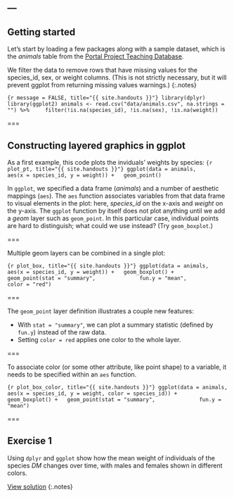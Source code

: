 ---
---

## Getting started

Let's start by loading a few packages along with a sample dataset, which is the *animals* table from the [Portal Project Teaching Database](https://figshare.com/articles/Portal_Project_Teaching_Database/1314459).

We filter the data to remove rows that have missing values for the species\_id, sex, or weight columns. (This is not strictly necessary, but it will prevent ggplot from returning missing values warnings.)
{:.notes}

```{r message = FALSE, title="{{ site.handouts }}"}
library(dplyr)
library(ggplot2)
animals <- read.csv("data/animals.csv", na.strings = "") %>%
    filter(!is.na(species_id), !is.na(sex), !is.na(weight))
```

===

## Constructing layered graphics in ggplot

As a first example, this code plots the inviduals' weights by species:
```{r plot_pt, title="{{ site.handouts }}"}
ggplot(data = animals,
       aes(x = species_id, y = weight)) +
  geom_point()
```

In `ggplot`, we specified a data frame (*animals*) and a number of aesthetic mappings (`aes`). The `aes` function associates variables from that data frame to visual elements in the plot: here, *species_id* on the x-axis and *weight* on the y-axis. The `ggplot` function by itself does not plot anything until we add a *geom* layer such as `geom_point`. In this particular case, individual points are hard to distinguish; what could we use instead? (Try `geom_boxplot`.)

===

Multiple geom layers can be combined in a single plot:

```{r plot_box, title="{{ site.handouts }}"}
ggplot(data = animals,
       aes(x = species_id, y = weight)) +
  geom_boxplot() +
  geom_point(stat = "summary",
             fun.y = "mean",
             color = "red")
```

===

The `geom_point` layer definition illustrates a couple new features:

- With `stat = "summary"`, we can plot a summary statistic (defined by `fun.y`) instead of the raw data.
- Setting `color = red` applies one color to the whole layer.

===

To associate color (or some other attribute, like point shape) to a variable, it needs to be specified within an `aes` function.

```{r plot_box_color, title="{{ site.handouts }}"}
ggplot(data = animals,
       aes(x = species_id, y = weight, color = species_id)) +
  geom_boxplot() +
  geom_point(stat = "summary",
             fun.y = "mean")
```

===

<!--
### Quick plotting with qplot

The `qplot` function provides a shortcut to `ggplot` that looks more like the base R `plot` function, e.g. `qplot(x = species_id, y = weight, data = animals, geom = "boxplot")`. This can be useful to quickly produce simple graphs, especially those with a single geom.

===
-->

## Exercise 1

Using `dplyr` and `ggplot` show how the mean weight of individuals of the species *DM* changes over time, with males and females shown in different colors.

[View solution](#solution-1)
{:.notes}
